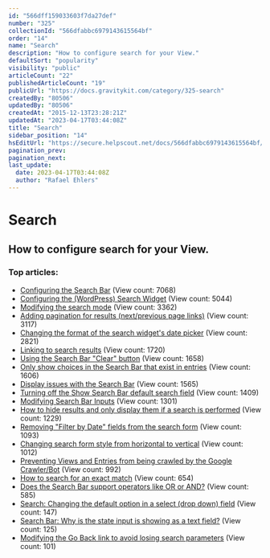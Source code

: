 ```yaml
---
id: "566dff159033603f7da27def"
number: "325"
collectionId: "566dfabbc6979143615564bf"
order: "14"
name: "Search"
description: "How to configure search for your View."
defaultSort: "popularity"
visibility: "public"
articleCount: "22"
publishedArticleCount: "19"
publicUrl: "https://docs.gravitykit.com/category/325-search"
createdBy: "80506"
updatedBy: "80506"
createdAt: "2015-12-13T23:28:21Z"
updatedAt: "2023-04-17T03:44:08Z"
title: "Search"
sidebar_position: "14"
hsEditUrl: "https://secure.helpscout.net/docs/566dfabbc6979143615564bf/article/566dff159033603f7da27def"
pagination_prev: 
pagination_next: 
last_update:
  date: 2023-04-17T03:44:08Z
  author: "Rafael Ehlers"
---
```


# Search

## How to configure search for your View.

### Top articles: 

- [Configuring the Search Bar](189-configuring-the-search-bar) (View count: 7068)
- [Configuring the (WordPress) Search Widget](222-the-wordpress-search-widget) (View count: 5044)
- [Modifying the search mode](55-modifying-the-search-mode) (View count: 3362)
- [Adding pagination for results (next/previous page links)](75-adding-pagination-for-results-nextprevious-page-links) (View count: 3117)
- [Changing the format of the search widget's date picker](115-changing-the-format-of-the-search-widgets-date-picker) (View count: 2821)
- [Linking to search results](303-linking-to-a-search) (View count: 1720)
- [Using the Search Bar "Clear" button](178-using-the-search-bar-clear-button) (View count: 1658)
- [Only show choices in the Search Bar that exist in entries](701-show-choices-that-exist) (View count: 1606)
- [Display issues with the Search Bar](429-display-issues-with-the-search-bar) (View count: 1565)
- [Turning off the Show Search Bar default search field](78-turning-off-the-show-search-bar-default-search-field) (View count: 1409)
- [Modifying Search Bar Inputs](664-modifying-search-bar-inputs) (View count: 1301)
- [How to hide results and only display them if a search is performed](536-how-to-hide-results-and-only-display-them-if-a-search-is-performed) (View count: 1229)
- [Removing "Filter by Date" fields from the search form](120-removing-filter-by-date-fields-from-the-search-form) (View count: 1093)
- [Changing search form style from horizontal to vertical](97-changing-search-form-style-from-horizontal-to-vertical) (View count: 1012)
- [Preventing Views and Entries from being crawled by the Google Crawler/Bot](522-preventing-views-and-entries-from-being-by-the-google-crawler-bot) (View count: 992)
- [How to search for an exact match](714-how-to-search-for-an-exact-match) (View count: 654)
- [Does the Search Bar support operators like OR or AND?](567-search-bar-support-operators) (View count: 585)
- [Search: Changing the default option in a select (drop down) field](827-search-changing-the-default-option-in-a-select-drop-down-field) (View count: 147)
- [Search Bar: Why is the state input is showing as a text field?](818-search-bar-why-is-the-state-input-is-showing-as-a-text-field) (View count: 125)
- [Modifying the Go Back link to avoid losing search parameters](892-modifying-the-go-back-link-to-avoid-losing-search-parameters) (View count: 101)


